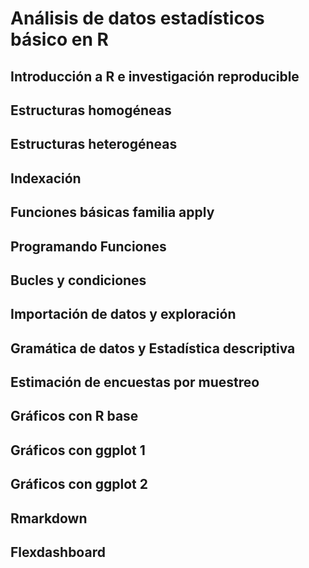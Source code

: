 # Análisis de datos estadísticos básico en R

## Introducción a R e investigación reproducible
## Estructuras homogéneas
## Estructuras heterogéneas
## Indexación
## Funciones básicas familia apply  
## Programando Funciones
## Bucles y condiciones
## Importación de datos y exploración
## Gramática de datos y Estadística descriptiva
## Estimación de encuestas por muestreo
## Gráficos con R base
## Gráficos con ggplot 1
## Gráficos con ggplot 2
## Rmarkdown
## Flexdashboard